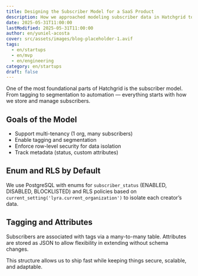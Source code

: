 ```yaml
---
title: Designing the Subscriber Model for a SaaS Product
description: How we approached modeling subscriber data in Hatchgrid to support flexibility, security, and growth.
date: 2025-05-31T11:00:00
lastModified: 2025-05-31T11:00:00
author: en/yuniel-acosta
cover: src/assets/images/blog-placeholder-1.avif
tags:
  - en/startups
  - en/mvp
  - en/engineering
category: en/startups
draft: false
---
```


One of the most foundational parts of Hatchgrid is the subscriber model. From tagging to segmentation to automation — everything starts with how we store and manage subscribers.

## Goals of the Model

- Support multi-tenancy (1 org, many subscribers)
- Enable tagging and segmentation
- Enforce row-level security for data isolation
- Track metadata (status, custom attributes)

## Enum and RLS by Default
We use PostgreSQL with enums for `subscriber_status` (ENABLED, DISABLED, BLOCKLISTED) and RLS policies based on `current_setting('lyra.current_organization')` to isolate each creator’s data.

## Tagging and Attributes
Subscribers are associated with tags via a many-to-many table. Attributes are stored as JSON to allow flexibility in extending without schema changes.

This structure allows us to ship fast while keeping things secure, scalable, and adaptable.